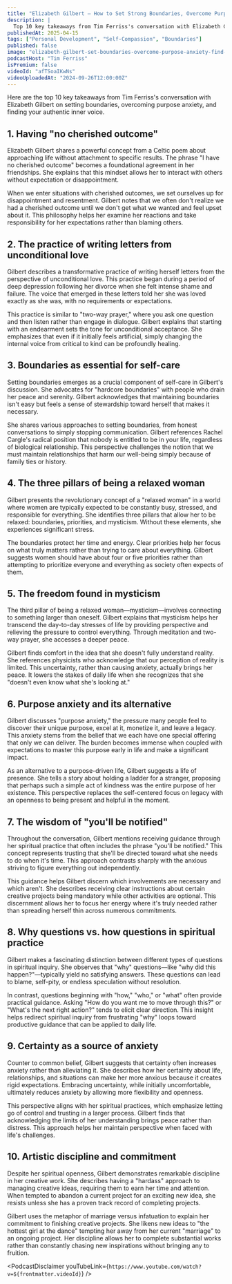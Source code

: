 ```yaml
---
title: "Elizabeth Gilbert — How to Set Strong Boundaries, Overcome Purpose Anxiety, & Find Your Inner Voice"
description: |
  Top 10 key takeaways from Tim Ferriss's conversation with Elizabeth Gilbert on setting boundaries, overcoming purpose anxiety, and finding your authentic inner voice.
publishedAt: 2025-04-15
tags: ["Personal Development", "Self-Compassion", "Boundaries"]
published: false
image: "elizabeth-gilbert-set-boundaries-overcome-purpose-anxiety-find-inner-voice.jpg"
podcastHost: "Tim Ferriss"
isPremium: false
videoId: "afTSoaIKwNs"
videoUploadedAt: "2024-09-26T12:00:00Z"
---
```



<PodcastSummaryPageLayout frontmatter={frontmatter}>

Here are the top 10 key takeaways from Tim Ferriss's conversation with Elizabeth Gilbert on setting boundaries, overcoming purpose anxiety, and finding your authentic inner voice.

## 1. Having "no cherished outcome"

Elizabeth Gilbert shares a powerful concept from a Celtic poem about approaching life without attachment to specific results. The phrase "I have no cherished outcome" becomes a foundational agreement in her friendships. She explains that this mindset allows her to interact with others without expectation or disappointment.

When we enter situations with cherished outcomes, we set ourselves up for disappointment and resentment. Gilbert notes that we often don't realize we had a cherished outcome until we don't get what we wanted and feel upset about it. This philosophy helps her examine her reactions and take responsibility for her expectations rather than blaming others.

## 2. The practice of writing letters from unconditional love

Gilbert describes a transformative practice of writing herself letters from the perspective of unconditional love. This practice began during a period of deep depression following her divorce when she felt intense shame and failure. The voice that emerged in these letters told her she was loved exactly as she was, with no requirements or expectations.

This practice is similar to "two-way prayer," where you ask one question and then listen rather than engage in dialogue. Gilbert explains that starting with an endearment sets the tone for unconditional acceptance. She emphasizes that even if it initially feels artificial, simply changing the internal voice from critical to kind can be profoundly healing.

## 3. Boundaries as essential for self-care

Setting boundaries emerges as a crucial component of self-care in Gilbert's discussion. She advocates for "hardcore boundaries" with people who drain her peace and serenity. Gilbert acknowledges that maintaining boundaries isn't easy but feels a sense of stewardship toward herself that makes it necessary.

She shares various approaches to setting boundaries, from honest conversations to simply stopping communication. Gilbert references Rachel Cargle's radical position that nobody is entitled to be in your life, regardless of biological relationship. This perspective challenges the notion that we must maintain relationships that harm our well-being simply because of family ties or history.

## 4. The three pillars of being a relaxed woman

Gilbert presents the revolutionary concept of a "relaxed woman" in a world where women are typically expected to be constantly busy, stressed, and responsible for everything. She identifies three pillars that allow her to be relaxed: boundaries, priorities, and mysticism. Without these elements, she experiences significant stress.

The boundaries protect her time and energy. Clear priorities help her focus on what truly matters rather than trying to care about everything. Gilbert suggests women should have about four or five priorities rather than attempting to prioritize everyone and everything as society often expects of them.

## 5. The freedom found in mysticism

The third pillar of being a relaxed woman—mysticism—involves connecting to something larger than oneself. Gilbert explains that mysticism helps her transcend the day-to-day stresses of life by providing perspective and relieving the pressure to control everything. Through meditation and two-way prayer, she accesses a deeper peace.

Gilbert finds comfort in the idea that she doesn't fully understand reality. She references physicists who acknowledge that our perception of reality is limited. This uncertainty, rather than causing anxiety, actually brings her peace. It lowers the stakes of daily life when she recognizes that she "doesn't even know what she's looking at."

## 6. Purpose anxiety and its alternative

Gilbert discusses "purpose anxiety," the pressure many people feel to discover their unique purpose, excel at it, monetize it, and leave a legacy. This anxiety stems from the belief that we each have one special offering that only we can deliver. The burden becomes immense when coupled with expectations to master this purpose early in life and make a significant impact.

As an alternative to a purpose-driven life, Gilbert suggests a life of presence. She tells a story about holding a ladder for a stranger, proposing that perhaps such a simple act of kindness was the entire purpose of her existence. This perspective replaces the self-centered focus on legacy with an openness to being present and helpful in the moment.

## 7. The wisdom of "you'll be notified"

Throughout the conversation, Gilbert mentions receiving guidance through her spiritual practice that often includes the phrase "you'll be notified." This concept represents trusting that she'll be directed toward what she needs to do when it's time. This approach contrasts sharply with the anxious striving to figure everything out independently.

This guidance helps Gilbert discern which involvements are necessary and which aren't. She describes receiving clear instructions about certain creative projects being mandatory while other activities are optional. This discernment allows her to focus her energy where it's truly needed rather than spreading herself thin across numerous commitments.

## 8. Why questions vs. how questions in spiritual practice

Gilbert makes a fascinating distinction between different types of questions in spiritual inquiry. She observes that "why" questions—like "why did this happen?"—typically yield no satisfying answers. These questions can lead to blame, self-pity, or endless speculation without resolution.

In contrast, questions beginning with "how," "who," or "what" often provide practical guidance. Asking "How do you want me to move through this?" or "What's the next right action?" tends to elicit clear direction. This insight helps redirect spiritual inquiry from frustrating "why" loops toward productive guidance that can be applied to daily life.

## 9. Certainty as a source of anxiety

Counter to common belief, Gilbert suggests that certainty often increases anxiety rather than alleviating it. She describes how her certainty about life, relationships, and situations can make her more anxious because it creates rigid expectations. Embracing uncertainty, while initially uncomfortable, ultimately reduces anxiety by allowing more flexibility and openness.

This perspective aligns with her spiritual practices, which emphasize letting go of control and trusting in a larger process. Gilbert finds that acknowledging the limits of her understanding brings peace rather than distress. This approach helps her maintain perspective when faced with life's challenges.

## 10. Artistic discipline and commitment

Despite her spiritual openness, Gilbert demonstrates remarkable discipline in her creative work. She describes having a "hardass" approach to managing creative ideas, requiring them to earn her time and attention. When tempted to abandon a current project for an exciting new idea, she resists unless she has a proven track record of completing projects.

Gilbert uses the metaphor of marriage versus infatuation to explain her commitment to finishing creative projects. She likens new ideas to "the hottest girl at the dance" tempting her away from her current "marriage" to an ongoing project. Her discipline allows her to complete substantial works rather than constantly chasing new inspirations without bringing any to fruition.

<PodcastDisclaimer
  youTubeLink={`https://www.youtube.com/watch?v=${frontmatter.videoId}`}
/>

</PodcastSummaryPageLayout>
